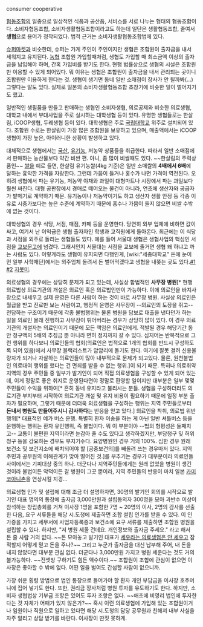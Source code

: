 consumer cooperative

[[협동조합]]의 일종으로 일상적인 식품과 공산품, 서비스를 서로 나누는 형태의 협동조합이다. 소비자협동조합, 소비자생활협동조합이라고도 하는데 일단은 생활협동조합, 줄여서 '''생협'''으로 용어가 정착되었다. 법적 근거는 소비자생활협동조합법에 있다.

[[슈퍼마켓]]과 비슷한데, 슈퍼는 가게 주인이 주인이지만 생협은 조합원이 출자금을 내서 세워지고 유지된다. [[농협]] 조합원 가입할때처럼, 생협도 가입할 때 최소금액 이상의 출자금을 납입해야 하며, 간혹 가입비를 받기도 한다. 현행 법률상으로 생협의 시설은 조합원만 이용할 수 있게 되어있다. 뭐 이유는 생협은 조합원이 출자금을 내서 관리되는 곳이니 조합원만 이용하게 한다는 것. 생협이 생기면 동네 일반 소매점이 장사가 안 될까봐(...) 그렇다는 말도 있다. 실제로 일본의 소비자생활협동조합 초창기에 비슷한 일이 벌어지기도 했고.

일반적인 생필품을 만들고 판매하는 생협인 소비자생협, 의료공제와 비슷한 의료생협, 대학교 내에서 부대사업을 주로 실시하는 대학생협 등이 있다. 유명한 생협들로는 한살림, iCOOP생협, 두레생협 등이 있다. 대학생협은 주로 [[국립대학교]] 위주로 설치되어 있다. 조합원 수로는 한살림이 가장 많은 조합원을 보유하고 있으며, 매출액에서는 iCOOP생협이 가장 높은, 아이러니한 상황이 발생하고 있다.

대체적으로 생협에서는 [[국산]], [[유기농]], 저농약 상품들을 취급한다. 따라서 일반 소매점에서 판매하는 농산물보다 약간 비싼 편. 아니, 좀 많이 비쌀때도 있다. ~~한살림의 주력상품인~~ [[쌀]]을 예로 들면, 한살림 유기농쌀(4kg 기준)은 일반 소매쌀의 '''4배에서 6배'''에 달하는 흉악한 가격을 자랑한다. 그런데 가뭄이 들거나 홍수가 나면 가격이 역전된다. 오히려 생협에서 파는 유기농, 저농약 야채와 과일이 대형마트나 시장에서 파는 과일보다 훨씬 싸진다. 대형 공판장에서 경매로 떼어오는 물건이 아니라, 연초에 생산자와 공급자가 밭떼기로 계약하기 때문. 유기농이나 저농약이기도 하고 생산자 생활 안정 등 각종 이유로 시중가보다는 높은 수준에 계약하기 때문에 홍수나 가뭄이 들지 않으면 비쌀 수밖에 없는 것이다.

대학생협의 경우 식당, 서점, 매점, 카페 등을 운영한다. 당연히 외부 업체에 비하면 값이 싸고, 여기서 난 이익금은 생협 출자자인 학생과 교직원에게 돌아온다. 최근에는 이 식당과 서점을 외주로 돌리는 생협들도 있다. 예를 들어 서울대 생협은 생협사업의 핵심인 서점을 [[교보문고]]에 넘겼다. 그래서인지 서울대는 서점을 교보에 줄거면 생협 왜 하냐고 까는 사람도 있다. 이렇게라도 생협이 유지되면 다행인게, [wiki:"세종대학교" 돈에 눈이 먼 일부 사학재단]에서는 외주업체 돌려서 돈 벌어먹겠다고 생협을 내쫒는 곳도 있다.[http://news.khan.co.kr/kh_news/khan_art_view.html?artid=201001071808065&code=990201 #1] [http://kgreens.org/24196 #2] [[지못미]].

의료생협의 경우에는 상당히 문제가 되고 있는데, 사실상 합법적인 '''사무장 병원'''[* 현행 의료법상 의료기관의 개설은 의료인 혹은 의료법인만이 가능하다. 이에 의료인을 바지사장으로 내세우고 실제 운영은 다른 사람이 하는 것이 바로 사무장 병원. 사실상 의료인은 월급을 받고 진료만 보는 사람이고, 행정적 운영은 사무장이 --의료인의 도장을 쥐고-- 전담하는 구조이기 때문에 각종 불법행위는 물론 병원을 담보로 대출을 낸다던가 하는 일을 의료인 몰래 진행하고 사무장이 튀어버리는 경우가 상당히 많이 있다. 이 경우 의료기관의 개설자는 의료인이기 때문에 모든 책임은 의료인에게. 적발될 경우 해당기간 동안 청구액의 5배의 추징금 뿐 아니라 면허 정지까지 갈 수 있다. 심지어는 반복적으로 그런 행위를 하다보니 의료인들의 협회(의료인은 법적으로 1개의 협회를 반드시 구성하도록 되어 있음)에서 사무장 블랙리스트가 암암리에 돌기도 한다. 여기에 잘못 걸려 신용불량자가 되거나 자살하는 의료인들이 많아 내부적으로 문제가 되고있다. 물론, 원천불법인 의료대여 행위를 했다는 건 면죄를 받을 수 없는 행위.]이 되기 때문. 특히나 의료취약지역의 경우 주민들 중 일부가 발기인이 되어 직접 의료생협을 구성할 수 있게 되어 있는데, 이게 정말로 좋은 취지로 운영된다면야 정말로 환영할 일이지만 대부분은 일부 몇몇 주민들이 수익을 위하여[* 흔히 동네 유지라고 불리시는 분들. 생협을 구성하더라도 의료기관 부지부터 시작하여 의료기관 개설 및 유지 비용이 필요하기 때문에 일정 부분 출자가 필요하며, 그렇기 때문에 더더욱 의료생협을 구성하는 행위는 지역 주민들로부터 '''돈내서 병원도 만들어주시니 감사하다'''는 반응을 얻고 있다.] 의료인을 착취, 의료법 위반 행위[* 대표적인 예가 버스 운행. 특별히 환자 이송을 하는 게 아닌 일반 셔틀버스 등을 운행하는 행위는 환자 유인행위, 즉 불법이다. 뭐 이 부분이야 --법의 형평성은 둘째치고-- 교통이 불편한 지역이라면 눈감아 줄 수도 있다고 생각하겠지만, 부당청구 및 허위청구 등을 강요하는 경우도 부지기수다. 요양병원인 경우 거의 100%. 심한 경우 원래 보건소 및 보건지소에 배치되어야 할 [공중보건의]를 빼돌려 쓰는 경우마저 있다. 지역주민과 공무원의 이해관계가 맞아 떨어진 것.]를 부추기는 경우가 대부분이라 의료인들 사이에서는 기피대상 중의 하나. 더군다나 지역주민들에게는 원래 없었을 병원이 생긴 것이라 불법이든 악덕이든 갈 병원이 그곳 뿐이라, 지역 주민들의 반응이 마치 일본 [http://yaksha.egloos.com/3035679 카미코아니촌]을 연상시킬 지경... 

의료생협 인가 및 설립에 대해 조금 더 설명하자면, 30명의 발기인 회의를 시작으로 발기인 대표 명의의 통장에 출자금 3,000만원과 설립동의자 300명을 모아 과반수 이상이 참석하는 창립총회를 거쳐 이사장 1명을 포함한 7명 ~ 20명의 이사, 2명의 감사를 선출한 다음, 요구 서류들을 해당 시.도청에 제출하면 조합 설립 인가를 받을 수 있다. 이 인가증을 가지고 세무서에 사업자등록증과 보건소에 요구 서류를 제출하면 조합원 병원을 설립할 수 있다. 하지만, "저 병원 세울 건데요. 개인정보와 출자금 주세요." 라고 해서 돈 줄 사람 거의 없다. ~~돈 모아놓고 발기인 대표가 [[하라는 공부는 안하고|세우라는 의료생협은 안 세우고]] 잠적할지 어떻게 믿고 돈을 주나?~~ 그리고 누군가 출자금을 대신 납부해 주어, 내 돈을 내지 않았다면 대부분 관심 없다. 더군다나 3,000만원 가지고 병원 세운다는 것도 거의 불가능하다. ~~전셋방 구하기도 힘든 액수이다.~~ 조합원이 조합에 관심이 없으면 이사장은 좋아할 수 밖에 없다. 어떤 일을 벌여도 간섭할 사람이 없으니까.

가장 쉬운 횡령 방법으로 법인 통장으로 들어가야 할 환자 개인 부담금을 이사장 호주머니에 집어 넣기도 한다. 또한, 권리금 장사처럼 병원 투자를 유도하기도 한다. 하지만, 소비자 생협법상 기부금 조항은 있어도 투자 조항은 없다. ~~애초에 비영리 법인에 투자한다는 것 자체가 어패가 있지 않은가?~~ 혹시 이런 의료생협에 가입해 있는 조합원이거나 임원이나 직원으로 일하고 있다면 해당 시.도청의 담당 공무원과 친해져 내부 사실을 자주 알리고 상담 받기를 바란다. 이사장이 딴짓 못하게.
